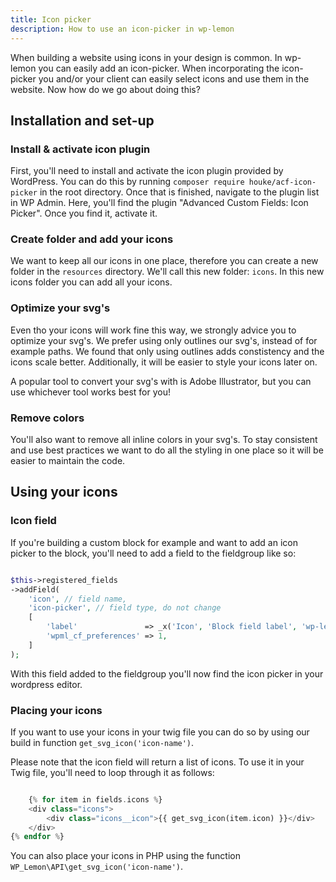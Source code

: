 ```yaml
---
title: Icon picker
description: How to use an icon-picker in wp-lemon
---
```


When building a website using icons in your design is common. In wp-lemon you can easily add an icon-picker. 
When incorporating the icon-picker you and/or your client can easily select icons and use them in the website. 
Now how do we go about doing this?

## Installation and set-up
### Install & activate icon plugin
First, you'll need to install and activate the icon plugin provided by WordPress. 
You can do this by running `composer require houke/acf-icon-picker` in the root directory.
Once that is finished, navigate to the plugin list in WP Admin. Here, you'll find the plugin "Advanced Custom Fields: Icon Picker". 
Once you find it, activate it.

### Create folder and add your icons
We want to keep all our icons in one place, therefore you can create a new folder in the `resources` directory. 
We'll call this new folder: `icons`.
In this new icons folder you can add all your icons.

### Optimize your svg's
Even tho your icons will work fine this way, we strongly advice you to optimize your svg's. 
We prefer using only outlines our svg's, instead of for example paths. 
We found that only using outlines adds constistency and the icons scale better. 
Additionally, it will be easier to style your icons later on. 

A popular tool to convert your svg's with is Adobe Illustrator, but you can use whichever tool works best for you!

### Remove colors
You'll also want to remove all inline colors in your svg's. To stay consistent and use best practices we 
want to do all the styling in one place so it will be easier to maintain the code.

## Using your icons 
### Icon field
If you're building a custom block for example and want to add an icon picker to the block, 
you'll need to add a field to the fieldgroup like so:

``` php

$this->registered_fields
->addField(
	'icon', // field name,
	'icon-picker', // field type, do not change
	[
		'label'               => _x('Icon', 'Block field label', 'wp-lemon-child'),
		'wpml_cf_preferences' => 1,
	]
);

```

With this field added to the fieldgroup you'll now find the icon picker in your wordpress editor.

### Placing your icons 
If you want to use your icons in your twig file you can do so by using our build in function `get_svg_icon('icon-name')`.

Please note that the icon field will return a list of icons. 
To use it in your Twig file, you'll need to loop through it as follows:

``` php

    {% for item in fields.icons %}
    <div class="icons">
        <div class="icons__icon">{{ get_svg_icon(item.icon) }}</div>
    </div>
{% endfor %}


```
You can also place your icons in PHP using the function `WP_Lemon\API\get_svg_icon('icon-name')`.



